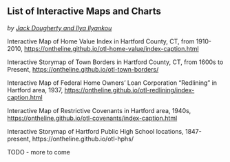 ## List of Interactive Maps and Charts {-}
*by [Jack Dougherty and Ilya Ilyankou](index.html#authors-and-contributors)*

<!-- TODO - DECIDE on inserting small map images, perhaps in a table format, and possibly cross-ref links to the map in the context of the book -->

<!-- ref:1910-2010-otl-home-value -->
Interactive Map of Home Value Index in Hartford County, CT, from 1910-2010, <https://ontheline.github.io/otl-home-value/index-caption.html>

<!-- ref:1600s-otl-town-borders  -->
Interactive Storymap of Town Borders in Hartford County, CT, from 1600s to Present, <https://ontheline.github.io/otl-town-borders/>

<!-- ref:1937-otl-redlining -->
Interactive Map of Federal Home Owners' Loan Corporation "Redlining" in Hartford area, 1937, <https://ontheline.github.io/otl-redlining/index-caption.html>

<!-- ref:1940-otl-covenants -->
 Interactive Map of Restrictive Covenants in Hartford area, 1940s, <https://ontheline.github.io/otl-covenants/index-caption.html>

<!-- ref:1847-otl-hphs -->
Interactive Storymap of Hartford Public High School locations, 1847-present, https://ontheline.github.io/otl-hphs/

TODO - more to come

